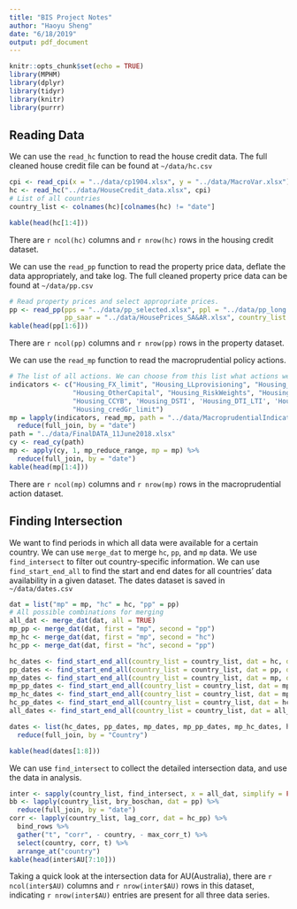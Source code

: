 ```yaml
---
title: "BIS Project Notes"
author: "Haoyu Sheng"
date: "6/18/2019"
output: pdf_document
---
```


```r
knitr::opts_chunk$set(echo = TRUE)
library(MPHM)
library(dplyr)
library(tidyr)
library(knitr)
library(purrr)
```

## Reading Data

We can use the `read_hc` function to read the house credit data. The full cleaned house credit file can be found at `~/data/hc.csv`

```r
cpi <- read_cpi(x = "../data/cp1904.xlsx", y = "../data/MacroVar.xlsx")
hc <- read_hc("../data/HouseCredit_data.xlsx", cpi)
# List of all countries
country_list <- colnames(hc)[colnames(hc) != "date"]

kable(head(hc[1:4]))
```

There are `r ncol(hc)` columns and `r nrow(hc)` rows in the housing credit dataset. 

We can use the `read_pp` function to read the property price data, deflate the data appropriately, and take log. The full cleaned property price data can be found at `~/data/pp.csv` 

```r
# Read property prices and select appropriate prices. 
pp <- read_pp(pps = "../data/pp_selected.xlsx", ppl = "../data/pp_long.xlsx", 
              pp_saar = "../data/HousePrices_SA&AR.xlsx", country_list = country_list, cpi = cpi)
kable(head(pp[1:6]))
```

There are `r ncol(pp)` columns and `r nrow(pp)` rows in the property dataset. 

We can use the `read_mp` function to read the macroprudential policy actions. 


```r
# The list of all actions. We can choose from this list what actions we want to look at
indicators <- c("Housing_FX_limit", "Housing_LLprovisioning", "Housing_LTV", 
                "Housing_OtherCapital", "Housing_RiskWeights", "Housing_tax",
                "Housing_CCYB", 'Housing_DSTI', 'Housing_DTI_LTI', 'Housing_Exposure_limit',
                "Housing_credGr_limit")
mp = lapply(indicators, read_mp, path = "../data/MacroprudentialIndicators.xlsx") %>%
  reduce(full_join, by = "date")
path = "../data/FinalDATA_11June2018.xlsx"
cy <- read_cy(path)
mp <- apply(cy, 1, mp_reduce_range, mp = mp) %>%
  reduce(full_join, by = "date")
kable(head(mp[1:4]))
```

There are `r ncol(mp)` columns and `r nrow(mp)` rows in the macroprudential action dataset. 


## Finding Intersection

We want to find periods in which all data were available for a certain country. We can use `merge_dat` to merge `hc`, `pp`, and `mp` data. We use `find_intersect` to filter out country-specific information. We can use `find_start_end_all` to find the start and end dates for all countries' data availability in a given dataset. The dates dataset is saved in `~/data/dates.csv`

```r
dat = list("mp" = mp, "hc" = hc, "pp" = pp) 
# All possible combinations for merging
all_dat <- merge_dat(dat, all = TRUE)
mp_pp <- merge_dat(dat, first = "mp", second = "pp") 
mp_hc <- merge_dat(dat, first = "mp", second = "hc") 
hc_pp <- merge_dat(dat, first = "hc", second = "pp") 

hc_dates <- find_start_end_all(country_list = country_list, dat = hc, dat_name = "hc")
pp_dates <- find_start_end_all(country_list = country_list, dat = pp, dat_name = "pp")
mp_dates <- find_start_end_all(country_list = country_list, dat = mp, dat_name = "mp")
mp_pp_dates <- find_start_end_all(country_list = country_list, dat = mp_pp, dat_name = "mp_pp")
mp_hc_dates <- find_start_end_all(country_list = country_list, dat = mp_hc, dat_name = "mp_hc")
hc_pp_dates <- find_start_end_all(country_list = country_list, dat = hc_pp, dat_name = "hc_pp")
all_dates <- find_start_end_all(country_list = country_list, dat = all_dat, dat_name = "all")

dates <- list(hc_dates, pp_dates, mp_dates, mp_pp_dates, mp_hc_dates, hc_pp_dates, all_dates) %>%
  reduce(full_join, by = "Country")

kable(head(dates[1:8]))

```


We can use `find_intersect` to collect the detailed intersection data, and use the data in analysis.  

```r
inter <- sapply(country_list, find_intersect, x = all_dat, simplify = FALSE, USE.NAMES = TRUE) 
bb <- lapply(country_list, bry_boschan, dat = pp) %>%
  reduce(full_join, by = "date")
corr <- lapply(country_list, lag_corr, dat = hc_pp) %>%
  bind_rows %>%
  gather("t", "corr", - country, - max_corr_t) %>%
  select(country, corr, t) %>%
  arrange_at("country")
kable(head(inter$AU[7:10]))
```


Taking a quick look at the intersection data for AU(Australia), there are `r ncol(inter$AU)` columns and `r nrow(inter$AU)` rows in this dataset, indicating `r nrow(inter$AU)` entries are present for all three data series. 


